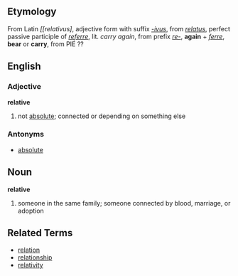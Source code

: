 ==Etymology==
From Latin ''[[relativus]'', adjective form with suffix ''[[-ivus]]'', from ''[[relatus]]'', perfect passive participle of ''[[referre]]'', lit. ''carry again'', from prefix ''[[re-]]'', '''again''' + ''[[ferre]]'', '''bear''' or '''carry''', from PIE ??

==English==
===Adjective===
'''relative'''

# not [[absolute]]; connected or depending on something else

===Antonyms===
*[[absolute]]

==Noun==
'''relative'''

# someone in the same family; someone connected by blood, marriage, or adoption

==Related Terms==
*[[relation]]
*[[relationship]]
*[[relativity]]